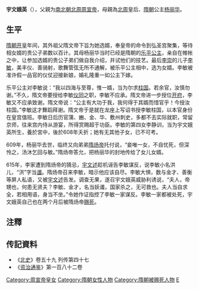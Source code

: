 {{東亞女性歷史人物
| 名稱=宇文娥英
| 身份=[[北周|北周]]皇女
| 畫像=
| 說明=
| 姓名=宇文娥英
| 封爵=
| 位號=
| 封號=
| 出生年=578年
| 婚年=
| 逝世年=615年
| 同胞姊妹=
| 父親=[[周宣帝|周宣帝]]
| 母親=[[杨丽华|杨丽华]]
| 舅父=[[隋煬帝|隋煬帝]]
| 夫之父=[[李崇_(北周)|李崇]]
| 夫=[[李敏_(隋朝)|李敏]]
| 女=[[李静训|李静训]]
|}}
'''宇文娥英'''（{{bd|578年||615年||catIdx=Yu}}），父親为[[南北朝|南北朝]][[北周|北周]][[周宣帝|周宣帝]]，母親為[[北周|北周]]皇后、[[隋朝|隋朝]]公主[[杨丽华|杨丽华]]。

== 生平 ==
[[隋朝|隋朝]][[开皇|开皇]]年间，其外祖父隋文帝下旨为她选婿，奉皇帝的命令到弘圣宫聚集，等待相女婿的贵公子弟数以百计。其母杨丽华当时已经是隋朝的[[乐平公主|乐平公主]]，亲自在帷帐之中，让参加选婿的贵公子弟们做自我介绍，并试他们的技艺。最后[[李崇_(隋朝)|李崇]]的儿子[[李敏_(隋朝)|李敏]]，美丰仪、善骑射，歌舞管弦无所不通解，被乐平公主相中，选为女婿。李敏被准许假一品官的仪仗迎接新娘，婚礼隆重一如公主下嫁。

乐平公主对李敏说：“我以四海与至尊，惟一婿，当为尔求[[柱国|柱国]]。若余官，汝慎勿谢。”不久，隋文帝要授给李敏[[仪同|仪同]]之职，李敏不应承。隋文帝进一步授位[[开府|开府]]，李敏又不应承致谢。隋文帝说：“公主有大功于我，我何得于其婿而惜官乎！今授汝柱国。”李敏这才舞蹈拜谢。隋文帝于是就在龙座上写诏书授李敏柱国，以本官身份在皇宫值班。李敏日后历官蒲、豳、金、华、敷州刺史，多都不去实际就职，常留京师，往来宫内侍从游宴，所得赏赐超于功臣。李敏的第四女李静训，当为宇文娥英所生，養於宮中，後於608年夭折；她有无其他子女，已不可考。

609年，杨丽华去世，临终又向弟弟[[隋炀帝|隋炀帝]]托付说，“妾唯一女，不自忧死，但深怜之，汤沐乞回与敏。”隋炀帝答允，把杨丽华的封地传给了女儿女婿。

615年，李家遭到隋炀帝的猜忌，[[宇文述|宇文述]]趁机诬告李敏谋反，说李敏小名洪儿，“洪”字当[[谶纬|谶]]。隋炀帝召来李敏，暗示他应该自尽。李敏大惧，数与金才、善衡等屏人私语，又被[[宇文述|宇文述]]告发。调查无果，遂召宇文娥英威胁利诱说，“夫人，帝甥也，何患无贤夫？李敏、金才，名当妖谶，国家杀之，无可救也。夫人当自求全，若相用语，身当不坐。”令她作证指控了李敏一家谋反。李敏一家都被处死，宇文娥英自己也在两个月后被隋炀帝[[赐死|赐死]]。

== 注釋 ==
{{reflist}}

== 传記資料 ==
*《[[北史|北史]]》卷五十九 列传第四十七
*《[[资治通鉴|资治通鉴]]》第一百八十二卷

[[Category:周宣帝皇女|Category:周宣帝皇女]]
[[Category:隋朝女性人物|Category:隋朝女性人物]]
[[Category:隋朝被赐死人物|Category:隋朝被赐死人物]]
[[Category:宇文姓|E]]